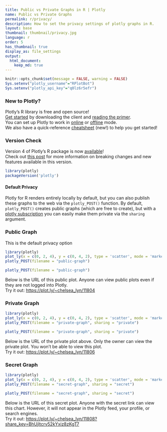 ```yaml
---
title: Public vs Private Graphs in R | Plotly
name: Public vs Private Graphs
permalink: r/privacy/
description: How to set the privacy settings of plotly graphs in R.
layout: base
thumbnail: thumbnail/privacy.jpg
language: r
order: 5
has_thumbnail: true
display_as: file_settings
output:
  html_document:
    keep_md: true
---
```


```r
knitr::opts_chunk$set(message = FALSE, warning = FALSE)
Sys.setenv("plotly_username"="RPlotBot")
Sys.setenv("plotly_api_key"="q0lz6r5efr")
```
### New to Plotly?

Plotly's R library is free and open source!<br>
[Get started](https://plot.ly/r/getting-started/) by downloading the client and [reading the primer](https://plot.ly/r/getting-started/).<br>
You can set up Plotly to work in [online](https://plot.ly/r/getting-started/#hosting-graphs-in-your-online-plotly-account) or [offline](https://plot.ly/r/offline/) mode.<br>
We also have a quick-reference [cheatsheet](https://images.plot.ly/plotly-documentation/images/r_cheat_sheet.pdf) (new!) to help you get started!

### Version Check
Version 4 of Plotly's R package is now [available](https://plot.ly/r/getting-started/#installation)!<br>
Check out [this post](http://moderndata.plot.ly/upgrading-to-plotly-4-0-and-above/) for more information on breaking changes and new features available in this version.
```r
library(plotly)
packageVersion('plotly')
```

#### Default Privacy
Plotly for R renders entirely locally by default, but you can also publish these graphs to the web via the `plotly_POST()` function. By default, `plotly_POST()` creates public graphs (which are free to create), but with a [plotly subscription](https://plot.ly/products/cloud/) you can easily make them private via the `sharing` argument.

### Public Graph
This is the default privacy option

```r
library(plotly)
plot_ly(x = c(0, 2, 4), y = c(0, 4, 2), type = 'scatter', mode = 'markers')
plotly_POST(filename = "public-graph")
```

```r
plotly_POST(filename = "public-graph")
```

Below is the URL of this public plot. Anyone can view public plots even if they are not logged into Plotly. <br> Try it out: [https://plot.ly/~chelsea_lyn/11804](https://plot.ly/~chelsea_lyn/11804)

### Private Graph
```r
library(plotly)
plot_ly(x = c(0, 2, 4), y = c(0, 4, 2), type = 'scatter', mode = 'markers')
plotly_POST(filename = "private-graph", sharing = "private")
```

```r
plotly_POST(filename = "private-graph", sharing = "private")
```

Below is the URL of the private plot above. Only the owner can view the private plot. You won't be able to view this plot. <br> Try it out: [https://plot.ly/~chelsea_lyn/11806](https://plot.ly/~chelsea_lyn/11806)


### Secret Graph
```r
library(plotly)
plot_ly(x = c(0, 2, 4), y = c(0, 4, 2), type = 'scatter', mode = 'markers')
plotly_POST(filename = "secret-graph", sharing = "secret")
```

```r
plotly_POST(filename = "secret-graph", sharing = "secret")
```

Below is the URL of this secret plot. Anyone with the secret link can view this chart. However, it will not appear in the Plotly feed, your profile, or search engines. <br> Try it out:
[https://plot.ly/~chelsea_lyn/11808?share_key=BhUjltcrv52kYxiz8zKgT7](https://plot.ly/~chelsea_lyn/11808?share_key=BhUjltcrv52kYxiz8zKgT7)
